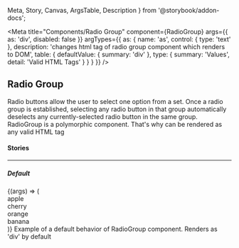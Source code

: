   Meta,
  Story,
  Canvas,
  ArgsTable,
  Description
} from '@storybook/addon-docs';

<Meta
  title="Components/Radio Group"
  component={RadioGroup}
  args={{
    as: 'div',
    disabled: false
  }}
  argTypes={{
    as: {
      name: 'as',
      control: { type: 'text' },
      description:
        'changes html tag of radio group component which renders to DOM',
      table: {
        defaultValue: { summary: 'div' },
        type: { summary: 'Values', detail: 'Valid HTML Tags' }
      }
    }
  }}
/>

## Radio Group

<p
  style={{
    color: 'white',
    padding: '10px',
    fontWeight: 'bold',
    borderRadius: '4px',
    backgroundColor: '#1B5193'
  }}
>
  Radio buttons allow the user to select one option from a set. Once a radio
  group is established, selecting any radio button in that group automatically
  deselects any currently-selected radio button in the same group. RadioGroup is
  a polymorphic component. That's why can be rendered as any valid HTML tag
</p>

#### Stories

<hr />

##### Default

<Canvas>
  <Story name="Default" inline={false}>
    {(args) => (
      <RadioGroup {...args} aria-label="fruits">
        <div
          style={{ display: 'flex', alignItems: 'center', marginRight: '10px' }}
        >
          <Radio id="apple" value="apple" aria-labelledby="apple-label" />
          <label id="apple-label" htmlFor="apple">
            apple
          </label>
        </div>
        <div
          style={{ display: 'flex', alignItems: 'center', marginRight: '10px' }}
        >
          <Radio id="cherry" value="cherry" aria-labelledby="cherry-label" />
          <label id="cherry-label" htmlFor="cherry">
            cherry
          </label>
        </div>
        <div
          style={{ display: 'flex', alignItems: 'center', marginRight: '10px' }}
        >
          <Radio
            disabled
            id="orange"
            value="orange"
            aria-labelledby="orange-label"
          />
          <label id="orange-label" htmlFor="orange">
            orange
          </label>
        </div>
        <div
          style={{ display: 'flex', alignItems: 'center', marginRight: '10px' }}
        >
          <Radio id="banana" value="banana" aria-labelledby="banana-label" />
          <label id="banana-label" htmlFor="banana">
            banana
          </label>
        </div>
      </RadioGroup>
    )}
  </Story>
</Canvas>

<Description story="Default">
  Example of a default behavior of RadioGroup component. Renders as 'div' by
  default
</Description>

<ArgsTable story="Default" />
